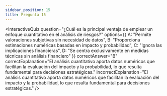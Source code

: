```yaml
---
sidebar_position: 15
title: Pregunta 15
---
```


<InteractiveQuiz 
  question="¿Cuál es la principal ventaja de emplear un enfoque cuantitativo en el análisis de riesgos?"
  options={{
    A: "Permite valoraciones subjetivas sin necesidad de datos",
    B: "Proporciona estimaciones numéricas basadas en impacto y probabilidad",
    C: "Ignora las implicaciones financieras",
    D: "Se centra exclusivamente en medidas técnicas sin análisis financiero"
  }}
  correctAnswer="B"
  correctExplanation="El análisis cuantitativo aporta datos numéricos que facilitan la evaluación del impacto y la probabilidad, lo que resulta fundamental para decisiones estratégicas."
  incorrectExplanation="El análisis cuantitativo aporta datos numéricos que facilitan la evaluación del impacto y la probabilidad, lo que resulta fundamental para decisiones estratégicas."
/>
